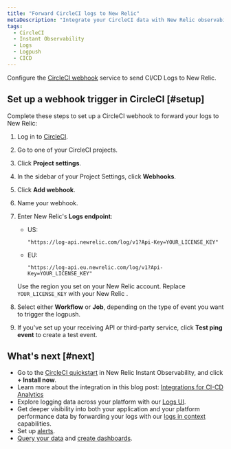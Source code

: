 ```yaml
---
title: "Forward CircleCI logs to New Relic"
metaDescription: "Integrate your CircleCI data with New Relic observability."
tags:
  - CircleCI
  - Instant Observability
  - Logs
  - Logpush
  - CICD
---
```


Configure the [CircleCI webhook](https://circleci.com/docs/2.0/webhooks/) service to send CI/CD Logs to New Relic.

## Set up a webhook trigger in CircleCI [#setup]

Complete these steps to set up a CircleCI webhook to forward your logs to New Relic:

1. Log in to [CircleCI](https://app.circleci.com/projects).
2. Go to one of your CircleCI projects.
3. Click **Project settings**.
4. In the sidebar of your Project Settings, click **Webhooks**.
5. Click **Add webhook**.
6. Name your webhook.
7. Enter New Relic's **Logs endpoint**:
    * US: 
    
        ```
        "https://log-api.newrelic.com/log/v1?Api-Key=YOUR_LICENSE_KEY"
        ```

    * EU: 
    
        ```
        "https://log-api.eu.newrelic.com/log/v1?Api-Key=YOUR_LICENSE_KEY"
        ```

    Use the region you set on your New Relic account. Replace `YOUR_LICENSE_KEY` with your New Relic <LicenseKey />.

8. Select either **Workflow** or **Job**, depending on the type of event you want to trigger the logpush.
9. If you've set up your receiving API or third-party service, click **Test ping event** to create a test event.

<InstallFeedback />

## What's next [#next]

* Go to the [CircleCI quickstart](https://newrelic.com/instant-observability/circleci/39109d3d-b1d8-4366-8ca9-b8925005f727) in New Relic Instant Observability, and click **+ Install now**.
* Learn more about the integration in this blog post: [Integrations for CI-CD Analytics](https://newrelic.com/blog/nerdlog/integrations-for-ci-cd-analytics)
* Explore logging data across your platform with our [Logs UI](/docs/logs/log-management/ui-data/use-logs-ui/).
* Get deeper visibility into both your application and your platform performance data by forwarding your logs with our [logs in context](/docs/logs/enable-log-management-new-relic/configure-logs-context/configure-logs-context-apm-agents/) capabilities.
* Set up [alerts](/docs/alerts-applied-intelligence/new-relic-alerts/alert-conditions/create-alert-conditions/).
* [Query your data](/docs/query-your-data/explore-query-data/get-started/introduction-querying-new-relic-data/) and [create dashboards](/docs/query-your-data/explore-query-data/dashboards/introduction-dashboards/).
